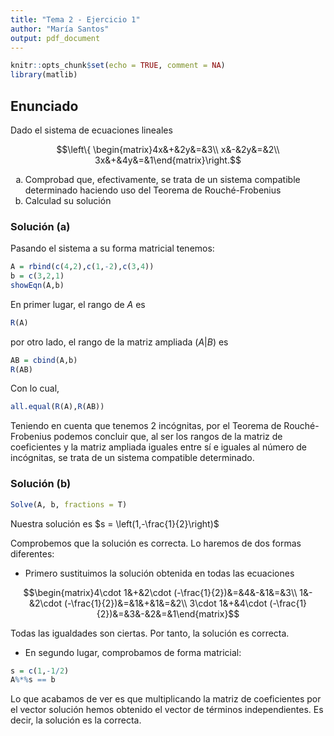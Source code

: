 ```yaml
---
title: "Tema 2 - Ejercicio 1"
author: "María Santos"
output: pdf_document
---
```


```r
knitr::opts_chunk$set(echo = TRUE, comment = NA)
library(matlib)
```

## Enunciado

Dado el sistema de ecuaciones lineales 

$$\left\{ \begin{matrix}4x&+&2y&=&3\\ x&-&2y&=&2\\ 3x&+&4y&=&1\end{matrix}\right.$$

(a) Comprobad que, efectivamente, se trata de un sistema compatible determinado haciendo uso del Teorema de Rouché-Frobenius
(b) Calculad su solución

### Solución (a)

Pasando el sistema a su forma matricial tenemos:

```r
A = rbind(c(4,2),c(1,-2),c(3,4))
b = c(3,2,1)
showEqn(A,b)
```

En primer lugar, el rango de $A$ es

```r
R(A)
```

por otro lado, el rango de la matriz ampliada $(A|B)$ es

```r
AB = cbind(A,b)
R(AB)
```

Con lo cual,

```r
all.equal(R(A),R(AB))
```

Teniendo en cuenta que tenemos 2 incógnitas, por el Teorema de Rouché-Frobenius podemos concluir que, al ser los rangos de la matriz de coeficientes y la matriz ampliada iguales entre sí e iguales al número de incógnitas, se trata de un sistema compatible determinado.


### Solución (b)

```r
Solve(A, b, fractions = T)
```

Nuestra solución es $s = \left(1,-\frac{1}{2}\right)$


Comprobemos que la solución es correcta. Lo haremos de dos formas diferentes:

- Primero sustituimos la solución obtenida en todas las ecuaciones

$$\begin{matrix}4\cdot 1&+&2\cdot (-\frac{1}{2})&=&4&-&1&=&3\\ 1&-&2\cdot (-\frac{1}{2})&=&1&+&1&=&2\\ 3\cdot 1&+&4\cdot (-\frac{1}{2})&=&3&-&2&=&1\end{matrix}$$

Todas las igualdades son ciertas. Por tanto, la solución es correcta.

- En segundo lugar, comprobamos de forma matricial:

```r
s = c(1,-1/2)
A%*%s == b
```

Lo que acabamos de ver es que multiplicando la matriz de coeficientes por el vector solución hemos obtenido el vector de términos independientes. Es decir, la solución es la correcta.



